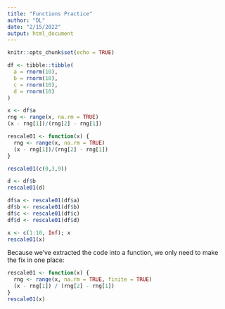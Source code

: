 ```yaml
---
title: "Functions Practice"
author: "DL"
date: "2/15/2022"
output: html_document
---
```


```r
knitr::opts_chunk$set(echo = TRUE)
```

```r
df <- tibble::tibble(
  a = rnorm(10),
  b = rnorm(10),
  c = rnorm(10),
  d = rnorm(10)
)
```

```r
x <- df$a
rng <- range(x, na.rm = TRUE)
(x - rng[1])/(rng[2] - rng[1])
```
```r
rescale01 <- function(x) {
  rng <- range(x, na.rm = TRUE)
  (x - rng[1])/(rng[2] - rng[1])
}

rescale01(c(0,3,9))
```

```r
d <- df$b 
rescale01(d)
```

```r
df$a <- rescale01(df$a)
df$b <- rescale01(df$b)
df$c <- rescale01(df$c)
df$d <- rescale01(df$d)
```

```r
x <- c(1:10, Inf); x
rescale01(x)
```

Because we’ve extracted the code into a function, we only need to make the fix in one place:

```r
rescale01 <- function(x) {
  rng <- range(x, na.rm = TRUE, finite = TRUE)
  (x - rng[1]) / (rng[2] - rng[1])
}
rescale01(x)
```

